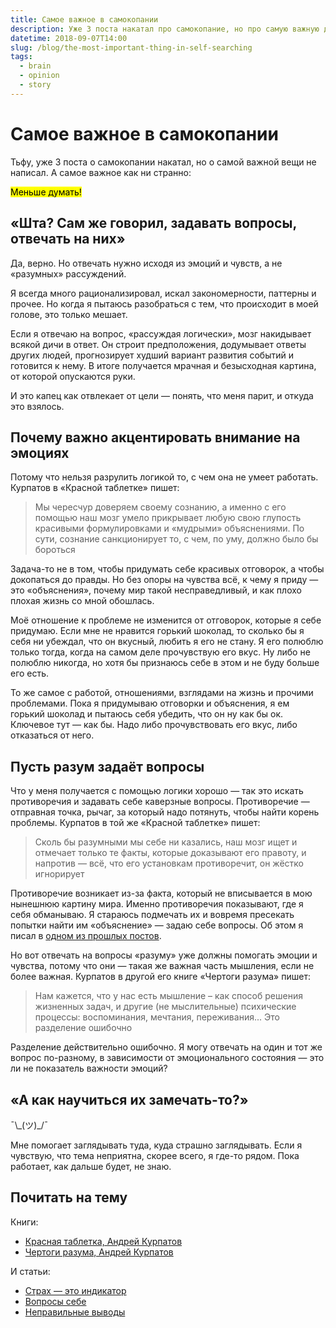 ```yaml
---
title: Самое важное в самокопании
description: Уже 3 поста накатал про самокопание, но про самую важную для меня вещь в нём не написал. А самое важное — меньше думать.
datetime: 2018-09-07T14:00
slug: /blog/the-most-important-thing-in-self-searching
tags:
  - brain
  - opinion
  - story
---
```


# Самое важное в самокопании

Тьфу, уже 3 поста о самокопании накатал, но о самой важной вещи не написал. А самое важное как ни странно:

<mark>Меньше думать!</mark>

## «Шта? Сам же говорил, задавать вопросы, отвечать на них»

Да, верно. Но отвечать нужно исходя из эмоций и чувств, а не «разумных» рассуждений.

Я всегда много рационализировал, искал закономерности, паттерны и прочее. Но когда я пытаюсь разобраться с тем, что происходит в моей голове, это только мешает.

Если я отвечаю на вопрос, «рассуждая логически», мозг накидывает всякой дичи в ответ. Он строит предположения, додумывает ответы других людей, прогнозирует худший вариант развития событий и готовится к нему. В итоге получается мрачная и безысходная картина, от которой опускаются руки.

И это капец как отвлекает от цели — понять, что меня парит, и откуда это взялось.

## Почему важно акцентировать внимание на эмоциях

Потому что нельзя разрулить логикой то, с чем она не умеет работать. Курпатов в «Красной таблетке» пишет:

> Мы чересчур доверяем своему сознанию, а именно с его помощью наш мозг умело прикрывает любую свою глупость красивыми формулировками и «мудрыми» объяснениями. По сути, сознание санкционирует то, с чем, по уму, должно было бы бороться

Задача-то не в том, чтобы придумать себе красивых отговорок, а чтобы докопаться до правды. Но без опоры на чувства всё, к чему я приду — это «объяснения», почему мир такой несправедливый, и как плохо плохая жизнь со мной обошлась.

Моё отношение к проблеме не изменится от отговорок, которые я себе придумаю. Если мне не нравится горький шоколад, то сколько бы я себя ни убеждал, что он вкусный, любить я его не стану. Я его полюблю только тогда, когда на самом деле прочувствую его вкус. Ну либо не полюблю никогда, но хотя бы признаюсь себе в этом и не буду больше его есть.

То же самое с работой, отношениями, взглядами на жизнь и прочими проблемами. Пока я придумываю отговорки и объяснения, я ем горький шоколад и пытаюсь себя убедить, что он ну как бы ок. Ключевое тут — как бы. Надо либо прочувствовать его вкус, либо отказаться от него.

## Пусть разум задаёт вопросы

Что у меня получается с помощью логики хорошо — так это искать противоречия и задавать себе каверзные вопросы. Противоречие — отправная точка, рычаг, за который надо потянуть, чтобы найти корень проблемы. Курпатов в той же «Красной таблетке» пишет:

> Сколь бы разумными мы себе ни казались, наш мозг ищет и отмечает только те факты, которые доказывают его правоту, и напротив — всё, что его установкам противоречит, он жёстко игнорирует

Противоречие возникает из-за факта, который не вписывается в мою нынешнюю картину мира. Именно противоречия показывают, где я себя обманываю. Я стараюсь подмечать их и вовремя пресекать попытки найти им «объяснение» — задаю себе вопросы. Об этом я писал в [одном из прошлых постов](/blog/question-yourself/).

Но вот отвечать на вопросы «разуму» уже должны помогать эмоции и чувства, потому что они — такая же важная часть мышления, если не более важная. Курпатов в другой его книге «Чертоги разума» пишет:

> Нам кажется, что у нас есть мышление – как способ решения жизненных задач, и другие (не мыслительные) психические процессы: воспоминания, мечтания, переживания... Это разделение ошибочно

Разделение действительно ошибочно. Я могу отвечать на один и тот же вопрос по-разному, в зависимости от эмоционального состояния — это ли не показатель важности эмоций?

## «А как научиться их замечать-то?»

¯\\\_(ツ)\_/¯

Мне помогает заглядывать туда, куда страшно заглядывать. Если я чувствую, что тема неприятна, скорее всего, я где-то рядом. Пока работает, как дальше будет, не знаю.

## Почитать на тему

Книги:

- [Красная таблетка, Андрей Курпатов](https://www.ozon.ru/context/detail/id/142624999/)
- [Чертоги разума, Андрей Курпатов](https://www.ozon.ru/context/detail/id/143394480/)

И статьи:

- [Страх — это индикатор](http://blog.yumadilov.com/all/strah-eto-indikator/)
- [Вопросы себе](/blog/question-yourself/)
- [Неправильные выводы](/blog/do-not-lie-to-yourself/)

